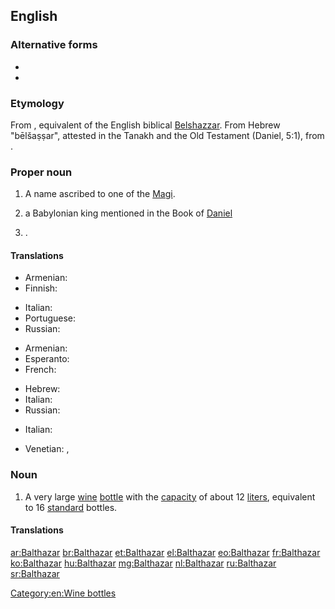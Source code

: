{{also|balthazar}}
==English==

===Alternative forms===
* {{l|en|Balthasar}}
* {{l|en|Belshazzar}}

===Etymology===
From {{etyl|la|en}} {{m|la|Balthasar}}, equivalent of the English biblical [[Belshazzar]]. From Hebrew "bēlšaṣṣar", attested in the Tanakh and the Old Testament (Daniel, 5:1), from {{etyl|akk|en}} {{m|akk|tr=bēl-šarra-uṣṣur|lit=May [[Bel]] protect the king}}.

===Proper noun===
{{en-proper noun}}

# A name ascribed to one of the [[Magi]].
# {{lb|en|Biblical character}} a Babylonian king mentioned in the Book of [[Daniel]]
# {{given name|male|from=Old Persian}}.

====Translations====
{{trans-top|one of the Magi}}
* Armenian: {{t|hy|Բաղդասար|sc=Armn}}
* Finnish: {{t|fi|Balthasar}}
{{trans-mid}}
* Italian: {{t+|it|Baldassarre|m}}
* Portuguese: {{t|pt|Baltasar|m}}
* Russian: {{t+|ru|Бальтаза́р}}
{{trans-bottom}}
{{trans-top|Babylonian king}}
* Armenian: {{t|hy|Բաղդասար|sc=Armn}}
* Esperanto: {{t|eo|Belŝacaro}}
* French: {{t+|fr|Balthazar}}
{{trans-mid}}
* Hebrew: {{t|he|בֵּלְשַׁאצַּר|m|tr=belshatzár}}
* Italian: {{t|it|Baldassar|m}}
* Russian: {{t+|ru|Валтаса́р}}
{{trans-bottom}}
{{trans-top|male given name}}
* Italian: {{t+|it|Baldassarre|m}}
{{trans-mid}}
* Venetian: {{t+|vec|Baldisèra|m}}, {{t|vec|Baldi|m}}
{{trans-bottom}}

===Noun===
{{en-noun}}

# A very large [[wine]] [[bottle]] with the [[capacity]] of about 12 [[liter]]s, equivalent to 16 [[standard]] bottles.

====Translations====
{{trans-top|very large wine bottle}}
{{trans-mid}}
{{trans-bottom}}

[[Category:en:Wine bottles]]

[[ar:Balthazar]]
[[br:Balthazar]]
[[et:Balthazar]]
[[el:Balthazar]]
[[eo:Balthazar]]
[[fr:Balthazar]]
[[ko:Balthazar]]
[[hu:Balthazar]]
[[mg:Balthazar]]
[[nl:Balthazar]]
[[ru:Balthazar]]
[[sr:Balthazar]]